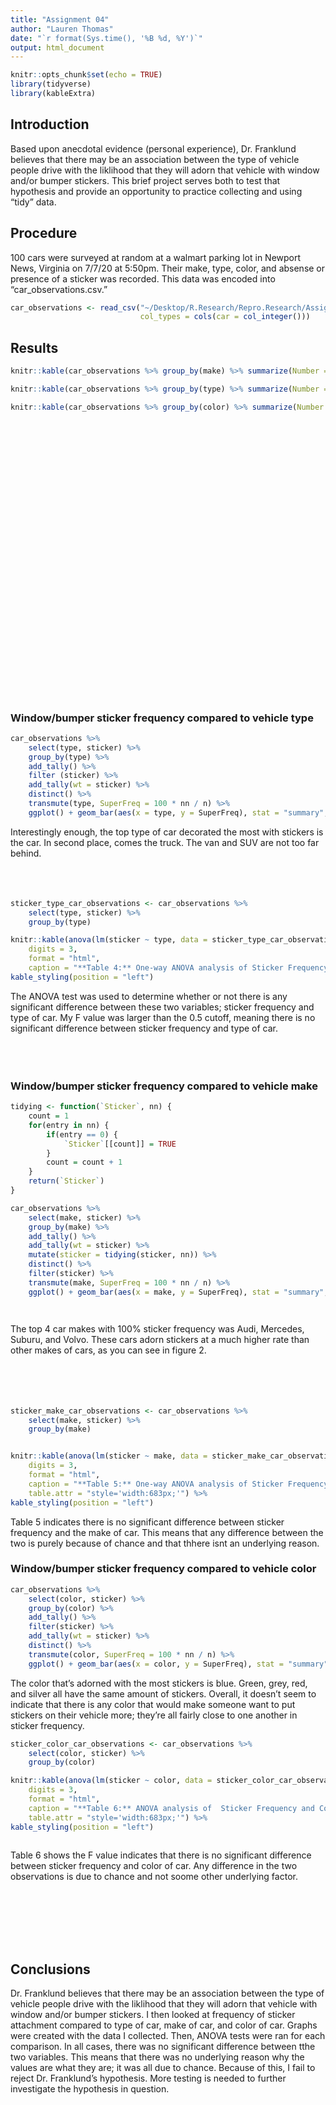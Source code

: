 ```yaml
---
title: "Assignment 04"
author: "Lauren Thomas"
date: "`r format(Sys.time(), '%B %d, %Y')`"
output: html_document
---
```


<!-- (1) A setup chunk. Make sure that you have all needed packages installed -->
```r
knitr::opts_chunk$set(echo = TRUE)
library(tidyverse)
library(kableExtra)
```
   
<!-- (2) You can leave this introduction as-is -->
## Introduction  
Based upon anecdotal evidence (personal experience), Dr. Franklund believes that there may be an association between the type of vehicle people drive with the liklihood that they will adorn that vehicle with window and/or bumper stickers. This brief project serves both to test that hypothesis and provide an opportunity to practice collecting and using "tidy" data.

<!-- (3) Briefly describe what data you collected, how, when, and where you collected it, and the file name and format of your dataset. -->
## Procedure
100 cars were surveyed at random at a walmart parking lot in Newport News, Virginia on 7/7/20 at 5:50pm. Their make, type, color, and absense or presence of a sticker was recorded. This data was encoded into "car_observations.csv."

 <!-- (4) Insert an R chunk here to load your dataset into a tibble.  --> 
 
```r

car_observations <- read_csv("~/Desktop/R.Research/Repro.Research/Assignment04/Assignment-04/car_observations.csv", 
                             col_types = cols(car = col_integer()))
```
 
## Results


```r
knitr::kable(car_observations %>% group_by(make) %>% summarize(Number = n()) %>% arrange(desc(Number)), caption = "**Table 1:** Make of Car") %>% kable_styling(full_width = FALSE, position = "float_left")

knitr::kable(car_observations %>% group_by(type) %>% summarize(Number = n()) %>% arrange(desc(Number)), caption = "**Table 2:** Type of Car") %>% kable_styling(full_width = FALSE, position = "float_left")

knitr::kable(car_observations %>% group_by(color) %>% summarize(Number = n()) %>% arrange(desc(Number)), caption = "**Table 3:** Color of Car")  %>% kable_styling(full_width = FALSE, position = "left")


```
<br/>
<br/>
<br/>
<br/>
<br/>
<br/>
<br/>
<br/>
<br/>
<br/>
<br/>
<br/>
<br/>
<br/>
<br/>
<br/>
<br/>
<br/>
<br/>
<br/>
<br/>
<br/>
<br/>
<br/>
<br/>
<br/>

### Window/bumper sticker frequency compared to vehicle type
<!-- (5) Insert an R chunk here to analyze and plot the portion of vehicles with stickers by type -->

```r
car_observations %>%
	select(type, sticker) %>%
	group_by(type) %>%
	add_tally() %>%
	filter (sticker) %>%
	add_tally(wt = sticker) %>%
	distinct() %>%
	transmute(type, SuperFreq = 100 * nn / n) %>%
	ggplot() + geom_bar(aes(x = type, y = SuperFreq), stat = "summary", fun = "mean") + ylim(0,100) + labs(x = "type of car", y = "frequency of stickers (%)")


```


<!-- (6) Write a few sentences using markdown to summarize the plot above and the ANOVA analysis that follows. --> 
Interestingly enough, the top type of car decorated the most with stickers is the car. In second place, comes the truck. The van and SUV are not too far behind. 
<br/>
<br/>
<br/>
<br/>
<!-- (7) Insert an R chunk here to perform a one-way ANOVA analysis comparing sticker presence vs. car type. --> 

```r
sticker_type_car_observations <- car_observations %>%
	select(type, sticker) %>%
	group_by(type)

knitr::kable(anova(lm(sticker ~ type, data = sticker_type_car_observations)),
	digits = 3, 
	format = "html", 
	caption = "**Table 4:** One-way ANOVA analysis of Sticker Frequency and Car Type", table.attr = "style='width:683px;'") %>%
kable_styling(position = "left")

```
The ANOVA test was used to determine whether or not there is any significant difference between these two variables; sticker frequency and type of car. My F value was larger than the 0.5 cutoff, meaning there is no significant difference between sticker frequency and type of car. 
<br/>
<br/>
<br/>
<br/>

### Window/bumper sticker frequency compared to vehicle make
<!-- (8) Insert an R chunk here to analyze and plot the portion of vehicles with stickers by make. -->

```r

tidying <- function(`Sticker`, nn) {
	count = 1
	for(entry in nn) {
		if(entry == 0) {
			`Sticker`[[count]] = TRUE
		}
		count = count + 1
	}
	return(`Sticker`)
}

car_observations %>%
	select(make, sticker) %>%
	group_by(make) %>%
	add_tally() %>%
	add_tally(wt = sticker) %>%
	mutate(sticker = tidying(sticker, nn)) %>%
	distinct() %>%
	filter(sticker) %>%
	transmute(make, SuperFreq = 100 * nn / n) %>%
	ggplot() + geom_bar(aes(x = make, y = SuperFreq), stat = "summary", fun = "mean") + ylim(-0, 100) + labs(x = "Make of Car", y = "Sticker Frequency (%)") + theme(axis.text.x = element_text(angle = 45, vjust = 1, hjust = 1))




```

<!-- (9) Write a few sentences using markdown to summarize the plot above and the ANOVA analysis that follows. --> 
The top 4 car makes with 100% sticker frequency was Audi, Mercedes, Suburu, and Volvo. These cars adorn stickers at a much higher rate than other makes of cars, as you can see in figure 2. 
<br/>
<br/>
<br/>
<br/>
<br/>
<!-- (10) Insert an R chunk here to perform a one-way ANOVA analysis comparing sticker presence vs. car make. --> 


```r

sticker_make_car_observations <- car_observations %>%
	select(make, sticker) %>%
	group_by(make)


knitr::kable(anova(lm(sticker ~ make, data = sticker_make_car_observations)),
	digits = 3, 
	format = "html", 
	caption = "**Table 5:** One-way ANOVA analysis of Sticker Frequency and Type of Car",
	table.attr = "style='width:683px;'") %>%
kable_styling(position = "left")

```

Table 5 indicates there is no significant difference between sticker frequency and the make of car. This means that any difference between the two is purely because of chance and that thhere isnt an underlying reason.


### Window/bumper sticker frequency compared to vehicle color
<!-- (11) Insert an R chunk here to analyze and plot the portion of vehicles with stickers by color. -->

```r

car_observations %>%
	select(color, sticker) %>%
	group_by(color) %>%
	add_tally() %>%
	filter(sticker) %>%
	add_tally(wt = sticker) %>%
	distinct() %>%
	transmute(color, SuperFreq = 100 * nn / n) %>%
	ggplot() + geom_bar(aes(x = color, y = SuperFreq), stat = "summary", fun = "mean") + ylim(0,100) + labs(x = "Vehicle Color", y = "Sticker Frequency (%)")


```



<!-- (12) Write a few sentences using markdown to summarize the plot above and the ANOVA analysis that follows. --> 
The color that's adorned with the most stickers is blue. Green, grey, red, and silver all have the same amount of stickers. Overall, it doesn't seem to indicate that there is any color that would make someone want to put stickers on their vehicle more; they're all fairly close to one another in sticker frequency.


<!-- (13) Insert an R chunk here to perform a one-way ANOVA analysis comparing sticker presence vs. car color. --> 

```r

sticker_color_car_observations <- car_observations %>%
	select(color, sticker) %>%
	group_by(color)

knitr::kable(anova(lm(sticker ~ color, data = sticker_color_car_observations)),
	digits = 3, 
	format = "html", 
	caption = "**Table 6:** ANOVA analysis of  Sticker Frequency and Color of Car",
	table.attr = "style='width:683px;'") %>%
kable_styling(position = "left")



```
Table 6 shows the F value indicates that there is no significant difference between sticker frequency and color of car. Any difference in the two observations is due to chance and not soome other underlying factor.

<br/>
<br/>
<br/>
<br/>
<br/>

## Conclusions
<!-- (14) Wrap up your assignment with a brief discussion of what you found. Did you find any evidence to support Dr. Franklund's initial hypothesis? How do you interpret your findings? --> 
Dr. Franklund believes that there may be an association between the type of vehicle people drive with the liklihood that they will adorn that vehicle with window and/or bumper stickers. I then looked at frequency of sticker attachment compared to type of car, make of car, and color of car. Graphs were created with the data I collected. Then, ANOVA tests were ran for each comparison. In all cases, there was no significant difference between tthe two variables. This means that there was no underlying reason why the values are what they are; it was all due to chance. Because of this, I fail to reject Dr. Franklund's hypothesis. More testing is needed to further investigate the hypothesis in question. 
